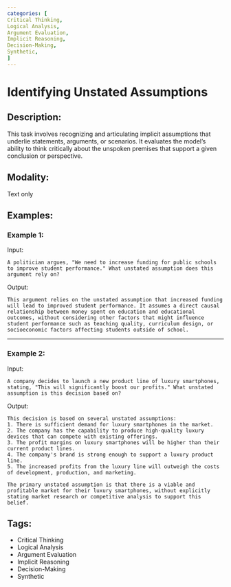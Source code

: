 ```yaml
---
categories: [
Critical Thinking,
Logical Analysis,
Argument Evaluation,
Implicit Reasoning,
Decision-Making,
Synthetic,
]
---
```


# Identifying Unstated Assumptions

## Description:
This task involves recognizing and articulating implicit assumptions that underlie statements, arguments, or scenarios. It evaluates the model's ability to think critically about the unspoken premises that support a given conclusion or perspective.

## Modality:
Text only

## Examples:

### Example 1:

Input:

```
A politician argues, "We need to increase funding for public schools to improve student performance." What unstated assumption does this argument rely on?
```

Output:

```
This argument relies on the unstated assumption that increased funding will lead to improved student performance. It assumes a direct causal relationship between money spent on education and educational outcomes, without considering other factors that might influence student performance such as teaching quality, curriculum design, or socioeconomic factors affecting students outside of school.
```

---

### Example 2:

Input:

```
A company decides to launch a new product line of luxury smartphones, stating, "This will significantly boost our profits." What unstated assumption is this decision based on?
```

Output:

```
This decision is based on several unstated assumptions:
1. There is sufficient demand for luxury smartphones in the market.
2. The company has the capability to produce high-quality luxury devices that can compete with existing offerings.
3. The profit margins on luxury smartphones will be higher than their current product lines.
4. The company's brand is strong enough to support a luxury product line.
5. The increased profits from the luxury line will outweigh the costs of development, production, and marketing.

The primary unstated assumption is that there is a viable and profitable market for their luxury smartphones, without explicitly stating market research or competitive analysis to support this belief.
```

## Tags:
- Critical Thinking
- Logical Analysis
- Argument Evaluation
- Implicit Reasoning
- Decision-Making
- Synthetic